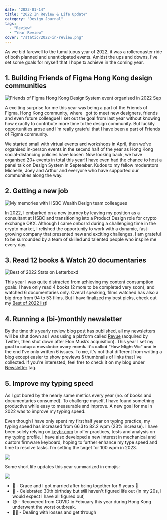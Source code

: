 ```yaml
---
date: "2023-01-14"
title: "2022 In Review & Life Update"
category: "Design Journal"
tags:
  - "Review"
  - "Year Review"
cover: "/static/2022-in-review.png"
---
```


As we bid farewell to the tumultuous year of 2022, it was a rollercoaster ride of both planned and unanticipated events. Amidst the ups and downs, I've set some goals for myself that I hope to achieve in the coming year.

## 1. Building Friends of Figma Hong Kong design communities

![Friends of Figma Hong Kong Design System event organised in 2022 Sep](/static/2022-review-fofhk.jpg)

A exciting surprise for me this year was being a part of the Friends of Figma, Hong Kong community, where I got to meet new designers, friends and even future colleague! I set out the goal from last year without knowing how exactly to contribute more time to the design community. But luckily opportunities arose and I’m really grateful that I have been a part of Friends of Figma community.

We started small with virtual events and workshops in April, then we’ve organised in-person events in the second half of the year as Hong Kong social-distancing policies have loosen. Now looking back, we have organised 20+ events in total this year! I have even had the chance to host a panel talk on Design System in September. Kudos to my fellow moderators Michelle, Joey and Arthur and everyone who have supported our communities along the way.

## 2. Getting a new job

![My memories with HSBC Wealth Design team colleagues](/static/2022-review-hsbc.jpeg)

In 2022, I embarked on a new journey by leaving my position as a consultant at HSBC and transitioning into a Product Design role for crypto exchange OKX. Although I came onboard during a challenging time in the crypto market, I relished the opportunity to work with a dynamic, fast-growing company that presented new and exciting challenges. I am grateful to be surrounded by a team of skilled and talented people who inspire me every day.

## 3. Read 12 books & Watch 20 documentaries

![Best of 2022 Stats on Letterboxd](/static/best-of-2022-films.png)

This year I was quite distracted from achieving my content consumption goals. I have only read 4 books (2 more to be completed very soon), and watched 6 documentaries only. Overall speaking, films watched has also a big drop from 94 to 53 films. But I have finalized my best picks,  check out my [Best of 2022 list](https://desktopofsamuel.com/best-of-2022#films)!

## 4. Running a (bi-)monthly newsletter

By the time this yearly review blog post has published, all my newsletters will be shut down as I was using a platform called [Revue](https://www.getrevue.co/) (acquired by Twitter, then shut down after Elon Musk’s acquisition). This year I set my goal to setup a newsletter every month. It's called “How Might We” and in the end I've only written 6 issues. To me, it's not that different from writing a blog except easier to show previews & thumbnails of links that I've collected. If you're interested, feel free to check it on my blog under [Newsletter](./tags/newsletter) tag.

## 5. Improve my typing speed

As I got bored by the nearly same metrics every year (no. of books and documentaries consumed). To challenge myself, I have found something productive while easy to measurable and improve. A new goal for me in 2022 was to improve my typing speed.

Even though I have only spent my first half year on typing practice, my typing speed has increased from 66.3 to 82.2 wpm (23% increase). I have been solely relying on [keybr.com](https://www.keybr.com/) to offer practices, tests and analysis on my typing profile. I have also developed a new interest in mechanical and custom firmware keyboard, hoping to further enhance my type speed and time to resolve tasks. I’m setting the target for 100 wpm in 2023.

![](/static/2022-review-keybr.png)

Some short life updates this year summarized in emojis:

![](/static/2022-review-wedding.JPG)

- 💍 - Grace and I got married after being together for 9 years 💖
- 🎂 - Celebrated 30th birthday but still haven't figured life out (in my 20s, I would expect I have all figured out)
- 😷 - Recovered from COVID in February this year during Hong Kong underwent the worst outbreak.
- 👼🏻 - Dealing with losses and get through

